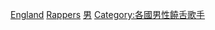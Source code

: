 [[Category:英國男性饒舌歌手|England]]
[[Category:英格蘭男歌手|Rappers]]
[[Category:英格蘭饒舌歌手|男]]
[[Category:各國男性饒舌歌手|Category:各國男性饒舌歌手]]
{{popcat}}